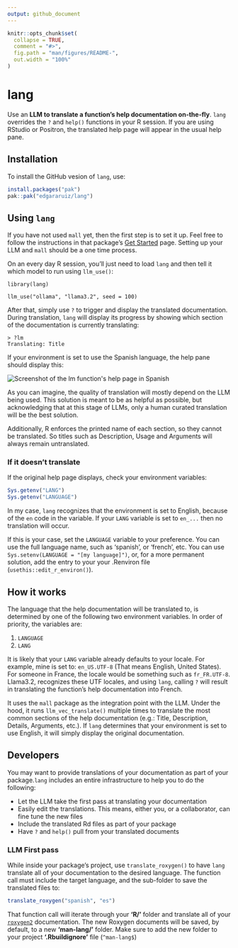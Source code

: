```yaml
---
output: github_document
---
```


<!-- README.md is generated from README.Rmd. Please edit that file -->

```r
knitr::opts_chunk$set(
  collapse = TRUE,
  comment = "#>",
  fig.path = "man/figures/README-",
  out.width = "100%"
)
```

# lang

<!-- badges: start -->
<!-- badges: end -->

Use an **LLM to translate a function's help documentation on-the-fly**. `lang` 
overrides the `?` and `help()` functions in your R session. If you are using 
RStudio or Positron, the translated help page will appear in the usual help 
pane.

## Installation

To install the GitHub vesion of `lang`, use:

```r
install.packages("pak")
pak::pak("edgararuiz/lang")
```

## Using `lang`

If you have not used `mall` yet, then the first step is to set it up. Feel free
to follow the instructions in that package's
[Get Started](https://mlverse.github.io/mall/#get-started) page. Setting up
your LLM and `mall` should be a one time process.

On an every day R session, you'll just need to load `lang` and then tell
it which model to run using `llm_use()`: 

```
library(lang)

llm_use("ollama", "llama3.2", seed = 100)
```

After that, simply use `?` to trigger and display the translated documentation.
During translation, `lang` will display its progress by showing which section
of the documentation is currently translating: 

```
> ?lm
Translating: Title
```

If your environment is set to use the Spanish language, the help pane should
display this:

<img src="man/figures/lm-spanish.png" align="center" 
alt="Screenshot of the lm function's help page in Spanish"/>


As you can imagine, the quality of translation will mostly depend on the LLM 
being used. This solution is meant to be as helpful as possible, but 
acknowledging that at this stage of LLMs, only a human curated translation
will be the best solution. 

Additionally, R enforces the printed name of each section, so they cannot be
translated. So titles such as Description, Usage and Arguments will always
remain untranslated. 

### If it doesn't translate

If the original help page displays, check your environment variables:

```r
Sys.getenv("LANG")
Sys.getenv("LANGUAGE")
```

In my case, `lang` recognizes that the environment is set to English, because
of the `en` code in the variable. If your `LANG` variable is set to `en_...` 
then no translation will occur.

If this is your case, set the `LANGUAGE` variable to your preference. You can
use the full language name, such as 'spanish', or 'french', etc.  You can use
`Sys.setenv(LANGUAGE = "[my language]")`, or, for a more permanent solution, 
add the entry to your your .Renviron file (`usethis::edit_r_environ()`). 


## How it works

The language that the help documentation will be translated to, is determined by
one of the following two environment variables. In order of priority, the 
variables are:

1. `LANGUAGE`
1. `LANG`

It is likely that your `LANG` variable  already defaults to your locale. 
For example, mine is set to: `en_US.UTF-8` (That means English, United States). 
For someone in France, the locale would be  something such as `fr_FR.UTF-8`. 
Llama3.2, recognizes these UTF locales, and using `lang`, calling `?` will 
result in translating the function's help documentation into French. 

It uses the `mall` package as the integration point with the LLM. Under the hood,
it runs `llm_vec_translate()` multiple times to translate the most common 
sections of the help documentation (e.g.: Title, Description, Details,
Arguments, etc.).  If `lang` determines that your environment is set to use 
English, it will simply display the original documentation. 

## Developers

You may want to provide translations of your documentation as part of your 
package.`lang` includes an entire infrastructure to help you to do the following:

- Let the LLM take the first pass at translating your documentation
- Easily edit the translations. This means, either you, or a collaborator, can 
fine tune the new files
- Include the translated Rd files as part of your package
- Have `?` and `help()` pull from your translated documents 

### LLM First pass

While inside your package's project, use `translate_roxygen()` to have `lang`
translate all of your documentation to the desired language. The function call
must include the target language, and the sub-folder to save the translated
files to:

```r
translate_roxygen("spanish", "es")
```

That function call will iterate through your **'R/'** folder and translate all of
your [`roxygen2`](https://roxygen2.r-lib.org/index.html) documentation. The 
new Roxygen documents will be saved, by default, to a new **'man-lang/'** folder. 
Make sure to add the new folder to your project **'.Rbuildignore'** file 
(`^man-lang$`)




